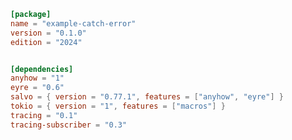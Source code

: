 ```toml  title="catch-error/Cargo.toml"
[package]
name = "example-catch-error"
version = "0.1.0"
edition = "2024"


[dependencies]
anyhow = "1"
eyre = "0.6"
salvo = { version = "0.77.1", features = ["anyhow", "eyre"] }
tokio = { version = "1", features = ["macros"] }
tracing = "0.1"
tracing-subscriber = "0.3"

```